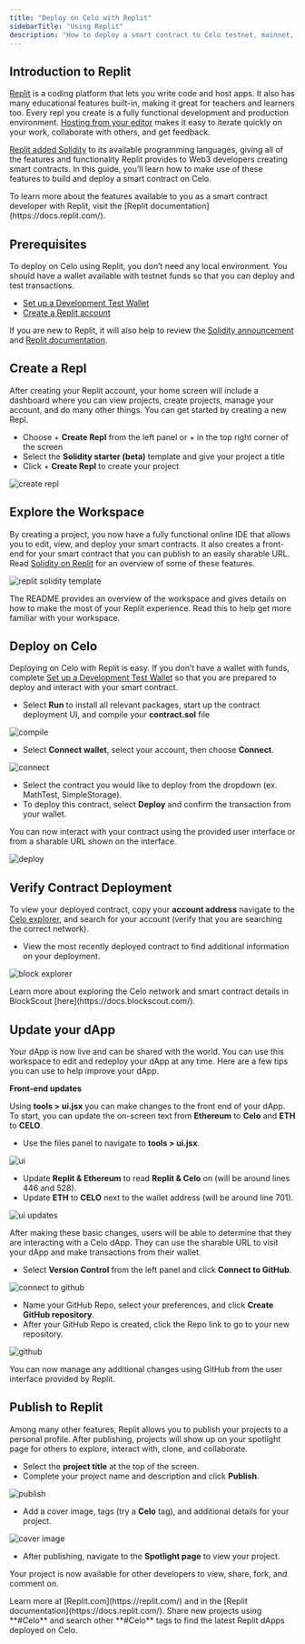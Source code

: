 ```yaml
---
title: "Deploy on Celo with Replit"
sidebarTitle: "Using Replit"
description: "How to deploy a smart contract to Celo testnet, mainnet, or a local network using [Replit](https://replit.com/)."
---
```


## Introduction to Replit[](#introduction-to-replit "Direct link to heading")

[Replit](https://replit.com/) is a coding platform that lets you write code and host apps. It also has many educational features built-in, making it great for teachers and learners too. Every repl you create is a fully functional development and production environment. [Hosting from your editor](https://amasad.me/hosting) makes it easy to iterate quickly on your work, collaborate with others, and get feedback.

[Replit added Solidity](https://blog.replit.com/solidity) to its available programming languages, giving all of the features and functionality Replit provides to Web3 developers creating smart contracts. In this guide, you’ll learn how to make use of these features to build and deploy a smart contract on Celo.

<Tip>
  To learn more about the features available to you as a smart contract
  developer with Replit, visit the [Replit
  documentation](https://docs.replit.com/).
</Tip>

## Prerequisites[](#prerequisites "Direct link to heading")

To deploy on Celo using Replit, you don’t need any local environment. You should have a wallet available with testnet funds so that you can deploy and test transactions.

- [Set up a Development Test Wallet](/developer/setup/wallet)
- [Create a Replit account](https://replit.com/~)

If you are new to Replit, it will also help to review the [Solidity announcement](https://blog.replit.com/solidity) and [Replit documentation](https://docs.replit.com/).

## Create a Repl[](#create-a-repl "Direct link to heading")

After creating your Replit account, your home screen will include a dashboard where you can view projects, create projects, manage your account, and do many other things. You can get started by creating a new Repl.

- Choose + **Create Repl** from the left panel or + in the top right corner of the screen
- Select the **Solidity starter (beta)** template and give your project a title
- Click + **Create Repl** to create your project

![create repl](/images/image1-191a61954a3a1fb6d25a7b81197874a2.png)

## Explore the Workspace[](#explore-the-workspace "Direct link to heading")

By creating a project, you now have a fully functional online IDE that allows you to edit, view, and deploy your smart contracts. It also creates a front-end for your smart contract that you can publish to an easily sharable URL. Read [Solidity on Replit](https://blog.replit.com/solidity) for an overview of some of these features.

![replit solidity template](/images/image2-2c2def24218efa7327430f86668e8f30.png)

<Tip>
  The README provides an overview of the workspace and gives details on how to
  make the most of your Replit experience. Read this to help get more familiar
  with your workspace.
</Tip>

## Deploy on Celo[](#deploy-on-celo "Direct link to heading")

Deploying on Celo with Replit is easy. If you don’t have a wallet with funds, complete [Set up a Development Test Wallet](/developer/setup/wallet) so that you are prepared to deploy and interact with your smart contract.

- Select **Run** to install all relevant packages, start up the contract deployment UI, and compile your **contract.sol** file

![compile](/images/image3-8cd221a39fe1ae7ac5268724d9cb69d8.png)

- Select **Connect wallet**, select your account, then choose **Connect**.

![connect](/images/image4-45ce3f0dce8e77750470e2601109e61c.png)

- Select the contract you would like to deploy from the dropdown (ex. MathTest, SimpleStorage).
- To deploy this contract, select **Deploy** and confirm the transaction from your wallet.

You can now interact with your contract using the provided user interface or from a sharable URL shown on the interface.

![deploy](/images/image5-62158507101d86e7fdcc80af04d183d2.png)

## Verify Contract Deployment[](#verify-contract-deployment "Direct link to heading")

To view your deployed contract, copy your **account address** navigate to the [Celo explorer](https://explorer.celo.org/), and search for your account (verify that you are searching the correct network).

- View the most recently deployed contract to find additional information on your deployment.

![block explorer](/images/image6-215499ae0272f5f6a85369843ff11763.png)

<Tip>
  Learn more about exploring the Celo network and smart contract details in
  BlockScout [here](https://docs.blockscout.com/).
</Tip>

## Update your dApp[](#update-your-dapp "Direct link to heading")

Your dApp is now live and can be shared with the world. You can use this workspace to edit and redeploy your dApp at any time. Here are a few tips you can use to help improve your dApp.

**Front-end updates**

Using **tools > ui.jsx** you can make changes to the front end of your dApp. To start, you can update the on-screen text from **Ethereum** to **Celo** and **ETH** to **CELO**.

- Use the files panel to navigate to **tools > ui.jsx**.

![ui](/images/image7-8d5bee436565bda53e5371d47193cc01.png)

- Update **Replit & Ethereum** to read **Replit & Celo** on (will be around lines 446 and 528).
- Update **ETH** to **CELO** next to the wallet address (will be around line 701).

![ui updates](/images/image8-9c1b32a85bd49b6415cbd22facbfadb6.png)

After making these basic changes, users will be able to determine that they are interacting with a Celo dApp. They can use the sharable URL to visit your dApp and make transactions from their wallet.

- Select **Version Control** from the left panel and click **Connect to GitHub**.

![connect to github](/images/image9-f2071f99181a0101a6448f63d77d87af.png)

- Name your GitHub Repo, select your preferences, and click **Create GitHub repository**.
- After your GitHub Repo is created, click the Repo link to go to your new repository.

![github](/images/image10-7aeeccd1b03c73d4129883b113e770a4.png)

You can now manage any additional changes using GitHub from the user interface provided by Replit.

## Publish to Replit[](#publish-to-replit "Direct link to heading")

Among many other features, Replit allows you to publish your projects to a personal profile. After publishing, projects will show up on your spotlight page for others to explore, interact with, clone, and collaborate.

- Select the **project title** at the top of the screen.
- Complete your project name and description and click **Publish**.

![publish](/images/image11-94e8e77803409de1ecdb33fa21c8da7c.png)

- Add a cover image, tags (try a **Celo** tag), and additional details for your project.

![cover image](/images/image12-2d119ab77c3b416ef9161e1fe7dad851.png)

- After publishing, navigate to the **Spotlight page** to view your project.

Your project is now available for other developers to view, share, fork, and comment on.

<Tip>
  Learn more at [Replit.com](https://replit.com/) and in the [Replit
  documentation](https://docs.replit.com/). Share new projects using **#Celo**
  and search other **#Celo** tags to find the latest Replit dApps deployed on
  Celo.
</Tip>
